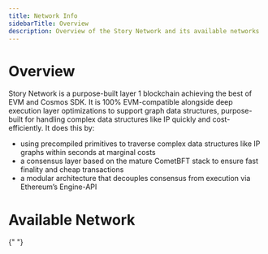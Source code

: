 ```yaml
---
title: Network Info
sidebarTitle: Overview
description: Overview of the Story Network and its available networks
---
```


# Overview

Story Network is a purpose-built layer 1 blockchain achieving the best of EVM and Cosmos SDK. It is 100% EVM-compatible alongside deep execution layer optimizations to support graph data structures, purpose-built for handling complex data structures like IP quickly and cost-efficiently. It does this by:

- using precompiled primitives to traverse complex data structures like IP graphs within seconds at marginal costs
- a consensus layer based on the mature CometBFT stack to ensure fast finality and cheap transactions
- a modular architecture that decouples consensus from execution via Ethereum’s Engine-API

# Available Network

<Cards columns={3}>
  <Card title="Mainnet" href="https://docs.story.foundation/docs/mainnet/" icon="house"  />

{" "}

<Card
  title="Aeneid Testnet"
  href="https://docs.story.foundation/docs/aeneid/"
  icon="wrench"
/>

  <Card title="Run a localnet" href="https://docs.story.foundation/docs/localnet/" icon="cog"  />
</Cards>
